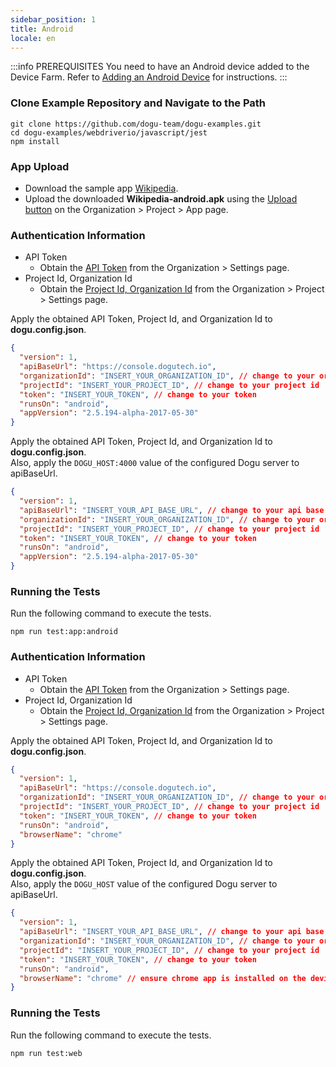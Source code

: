 ```yaml
---
sidebar_position: 1
title: Android
locale: en
---
```



:::info PREREQUISITES
You need to have an Android device added to the Device Farm. Refer to [Adding an Android Device](/get-started/tutorials/device-farm/device/android) for instructions.
:::

### Clone Example Repository and Navigate to the Path

```
git clone https://github.com/dogu-team/dogu-examples.git
cd dogu-examples/webdriverio/javascript/jest
npm install
```

<Tabs groupId="target" defaultValue="app" queryString>
<TabItem value="app" label="App" default>

### App Upload

- Download the sample app [Wikipedia](https://github.com/dogu-team/third-party-binaries/releases/download/wikipedia-apps/wikipedia-android.apk).
- Upload the downloaded **Wikipedia-android.apk** using the [Upload button](/management/project/app) on the Organization > Project > App page.

### Authentication Information

- API Token
  - Obtain the [API Token](/management/organization/settings#api-token) from the Organization > Settings page.
- Project Id, Organization Id
  - Obtain the [Project Id, Organization Id](/management/project/settings#project-id) from the Organization > Project > Settings page.

<Tabs groupId="service" defaultValue="cloud" queryString>
<TabItem value="cloud" label="Cloud" default>

Apply the obtained API Token, Project Id, and Organization Id to **dogu.config.json**.

```json
{
  "version": 1,
  "apiBaseUrl": "https://console.dogutech.io",
  "organizationId": "INSERT_YOUR_ORGANIZATION_ID", // change to your organization id
  "projectId": "INSERT_YOUR_PROJECT_ID", // change to your project id
  "token": "INSERT_YOUR_TOKEN", // change to your token
  "runsOn": "android",
  "appVersion": "2.5.194-alpha-2017-05-30"
}
```

</TabItem>
    
<TabItem value="self-hosted" label="Self-Hosted">

Apply the obtained API Token, Project Id, and Organization Id to **dogu.config.json**.  
Also, apply the `DOGU_HOST:4000` value of the configured Dogu server to apiBaseUrl.

```json
{
  "version": 1,
  "apiBaseUrl": "INSERT_YOUR_API_BASE_URL", // change to your api base url
  "organizationId": "INSERT_YOUR_ORGANIZATION_ID", // change to your organization id
  "projectId": "INSERT_YOUR_PROJECT_ID", // change to your project id
  "token": "INSERT_YOUR_TOKEN", // change to your token
  "runsOn": "android",
  "appVersion": "2.5.194-alpha-2017-05-30"
}
```

</TabItem>
</Tabs>

### Running the Tests

Run the following command to execute the tests.

```
npm run test:app:android
```

</TabItem>

<TabItem value="chrome" label="Chrome">

### Authentication Information

- API Token
  - Obtain the [API Token](/management/organization/settings#api-token) from the Organization > Settings page.
- Project Id, Organization Id
  - Obtain the [Project Id, Organization Id](/management/project/settings#project-id) from the Organization > Project > Settings page.

<Tabs groupId="service" defaultValue="cloud" queryString>
<TabItem value="cloud" label="Cloud" default>

Apply the obtained API Token, Project Id, and Organization Id to **dogu.config.json**.

```json
{
  "version": 1,
  "apiBaseUrl": "https://console.dogutech.io",
  "organizationId": "INSERT_YOUR_ORGANIZATION_ID", // change to your organization id
  "projectId": "INSERT_YOUR_PROJECT_ID", // change to your project id
  "token": "INSERT_YOUR_TOKEN", // change to your token
  "runsOn": "android",
  "browserName": "chrome"
}
```

</TabItem>
    
<TabItem value="self-hosted" label="Self-Hosted">

Apply the obtained API Token, Project Id, and Organization Id to **dogu.config.json**.  
Also, apply the `DOGU_HOST` value of the configured Dogu server to apiBaseUrl.

```json
{
  "version": 1,
  "apiBaseUrl": "INSERT_YOUR_API_BASE_URL", // change to your api base url
  "organizationId": "INSERT_YOUR_ORGANIZATION_ID", // change to your organization id
  "projectId": "INSERT_YOUR_PROJECT_ID", // change to your project id
  "token": "INSERT_YOUR_TOKEN", // change to your token
  "runsOn": "android",
  "browserName": "chrome" // ensure chrome app is installed on the device
}
```

</TabItem>
</Tabs>

### Running the Tests

Run the following command to execute the tests.

```
npm run test:web
```

</TabItem>
</Tabs>
